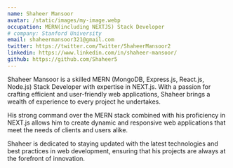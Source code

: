 ```yaml
---
name: Shaheer Mansoor
avatar: /static/images/my-image.webp
occupation: MERN(including NEXTJS) Stack Developer
# company: Stanford University
email: shaheermansoor321@gmail.com
twitter: https://twitter.com/Twitter/ShaheerMansoor2
linkedin: https://www.linkedin.com/in/shaheer-mansoor/
github: https://github.com/Shaheer5
---
```


Shaheer Mansoor is a skilled MERN (MongoDB, Express.js, React.js, Node.js) Stack Developer with expertise in NEXT.js. With a passion for crafting efficient and user-friendly web applications, Shaheer brings a wealth of experience to every project he undertakes.

His strong command over the MERN stack combined with his proficiency in NEXT.js allows him to create dynamic and responsive web applications that meet the needs of clients and users alike.

Shaheer is dedicated to staying updated with the latest technologies and best practices in web development, ensuring that his projects are always at the forefront of innovation.
